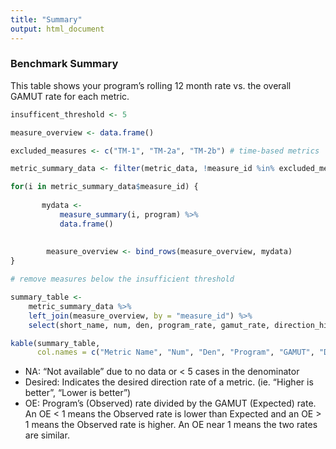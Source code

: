```yaml
---
title: "Summary"
output: html_document
---
```



### Benchmark Summary 

This table shows your program's rolling 12 month rate vs. the overall GAMUT rate for each metric. 

```r

insufficent_threshold <- 5

measure_overview <- data.frame()

excluded_measures <- c("TM-1", "TM-2a", "TM-2b") # time-based metrics

metric_summary_data <- filter(metric_data, !measure_id %in% excluded_measures)

for(i in metric_summary_data$measure_id) {
        
       mydata <- 
           measure_summary(i, program) %>%
           data.frame()
       
        
        measure_overview <- bind_rows(measure_overview, mydata)
}

# remove measures below the insufficient threshold

summary_table <- 
    metric_summary_data %>%
    left_join(measure_overview, by = "measure_id") %>%
    select(short_name, num, den, program_rate, gamut_rate, direction_higher, oe) 

kable(summary_table,
      col.names = c("Metric Name", "Num", "Den", "Program", "GAMUT", "Desired", "OE"))

```


 - NA:  "Not available" due to no data or < 5 cases in the denominator
 - Desired: Indicates the desired direction rate of a metric. (ie. "Higher is better", "Lower is better") 
 - OE: Program's (Observed) rate divided by the GAMUT (Expected) rate. An OE < 1 means the Observed rate is lower than Expected and an OE > 1 means the Observed rate is higher. An OE near 1 means the two rates are similar.   
